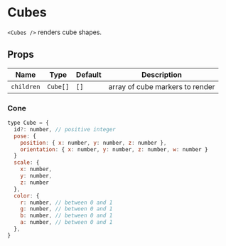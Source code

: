 
# Cubes

`<Cubes />` renders cube shapes.

## Props

| Name       | Type     | Default | Description                     |
| ---------- | -------- | ------- | ------------------------------- |
| `children` | `Cube[]` | `[]`    | array of cube markers to render |

### Cone

```js
type Cube = {
  id?: number, // positive integer
  pose: {
    position: { x: number, y: number, z: number },
    orientation: { x: number, y: number, z: number, w: number }
  }
  scale: {
    x: number,
    y: number,
    z: number
  },
  color: {
    r: number, // between 0 and 1
    g: number, // between 0 and 1
    b: number, // between 0 and 1
    a: number, // between 0 and 1
  },
}
```

<Cubes />

